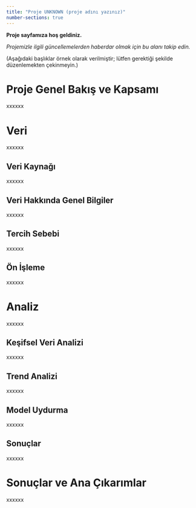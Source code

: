 ```yaml
---
title: "Proje UNKNOWN (proje adını yazınız)"
number-sections: true
---
```


**Proje sayfamıza hoş geldiniz.**

_Projemizle ilgili güncellemelerden haberdar olmak için bu alanı takip edin._

(Aşağıdaki başlıklar örnek olarak verilmiştir; lütfen gerektiği şekilde düzenlemekten çekinmeyin.)


# Proje Genel Bakış ve Kapsamı

xxxxxx

# Veri

xxxxxx

## Veri Kaynağı

xxxxxx

## Veri Hakkında Genel Bilgiler

xxxxxx

## Tercih Sebebi

xxxxxx

## Ön İşleme

xxxxxx

# Analiz

xxxxxx

## Keşifsel Veri Analizi

xxxxxx

## Trend Analizi

xxxxxx

## Model Uydurma

xxxxxx

## Sonuçlar

xxxxxx

# Sonuçlar ve Ana Çıkarımlar

xxxxxx
